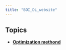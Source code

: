 ```yaml
---
title: "BOI_DL_website"
---
```


## Topics
-   [**Optimization methond**](topics/optim_methods.qmd)

